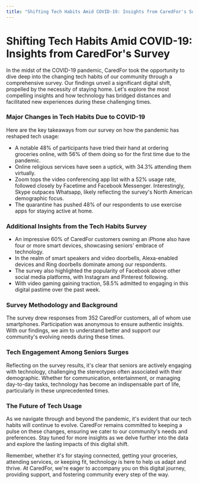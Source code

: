 ```yaml
---
title: "Shifting Tech Habits Amid COVID-19: Insights from CaredFor's Survey"
---
```


# Shifting Tech Habits Amid COVID-19: Insights from CaredFor's Survey

In the midst of the COVID-19 pandemic, CaredFor took the opportunity to dive deep into the changing tech habits of our community through a comprehensive survey. Our findings unveil a significant digital shift, propelled by the necessity of staying home. Let's explore the most compelling insights and how technology has bridged distances and facilitated new experiences during these challenging times.

### Major Changes in Tech Habits Due to COVID-19

Here are the key takeaways from our survey on how the pandemic has reshaped tech usage:

- A notable 48% of participants have tried their hand at ordering groceries online, with 56% of them doing so for the first time due to the pandemic.
- Online religious services have seen a uptick, with 34.3% attending them virtually.
- Zoom tops the video conferencing app list with a 52% usage rate, followed closely by Facetime and Facebook Messenger. Interestingly, Skype outpaces Whatsapp, likely reflecting the survey's North American demographic focus.
- The quarantine has pushed 48% of our respondents to use exercise apps for staying active at home.

### Additional Insights from the Tech Habits Survey

- An impressive 60% of CaredFor customers owning an iPhone also have four or more smart devices, showcasing seniors' embrace of technology.
- In the realm of smart speakers and video doorbells, Alexa-enabled devices and Ring doorbells dominate among our respondents.
- The survey also highlighted the popularity of Facebook above other social media platforms, with Instagram and Pinterest following.
- With video gaming gaining traction, 58.5% admitted to engaging in this digital pastime over the past week.

### Survey Methodology and Background

The survey drew responses from 352 CaredFor customers, all of whom use smartphones. Participation was anonymous to ensure authentic insights. With our findings, we aim to understand better and support our community's evolving needs during these times.

### Tech Engagement Among Seniors Surges

Reflecting on the survey results, it's clear that seniors are actively engaging with technology, challenging the stereotypes often associated with their demographic. Whether for communication, entertainment, or managing day-to-day tasks, technology has become an indispensable part of life, particularly in these unprecedented times.

### The Future of Tech Usage

As we navigate through and beyond the pandemic, it's evident that our tech habits will continue to evolve. CaredFor remains committed to keeping a pulse on these changes, ensuring we cater to our community's needs and preferences. Stay tuned for more insights as we delve further into the data and explore the lasting impacts of this digital shift.

Remember, whether it's for staying connected, getting your groceries, attending services, or keeping fit, technology is here to help us adapt and thrive. At CaredFor, we're eager to accompany you on this digital journey, providing support, and fostering community every step of the way.
